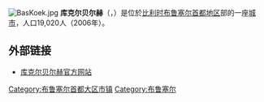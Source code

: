 {{Unreferenced|time=2018-08-13T11:49:42+00:00}}
[[File:BasKoek.jpg|thumb]]
'''库克尔贝尔赫'''（{{lang-nl|Koekelberg}}，{{lang-fr|Koekelberg}}）是位於[[比利时|比利时]][[布鲁塞尔首都地区|布鲁塞尔首都地区]]部的一座[[城市|城市]]，人口19,020人（2006年）。

==外部链接==
*[http://www.koekelberg.be/ 库克尔贝尔赫官方网站] {{Wayback|url=http://www.koekelberg.be/ |date=20080905132559 }}

{{布鲁塞尔首都地区市区}}
{{DEFAULTSORT:Koekelberg}}
[[Category:布鲁塞尔首都大区市镇|Category:布鲁塞尔首都大区市镇]]
[[Category:布鲁塞尔|Category:布鲁塞尔]]
{{Belgium-geo-stub}}